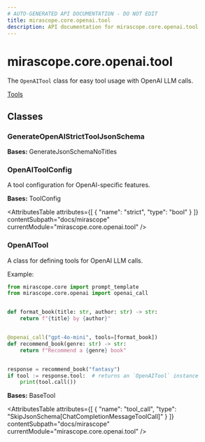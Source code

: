 ```yaml
---
# AUTO-GENERATED API DOCUMENTATION - DO NOT EDIT
title: mirascope.core.openai.tool
description: API documentation for mirascope.core.openai.tool
---
```


# mirascope.core.openai.tool

<ApiType type="Module" />

The `OpenAITool` class for easy tool usage with OpenAI LLM calls.

<Info title="Usage">

[Tools](/docs/mirascope/learn/tools)

</Info>

## Classes

### GenerateOpenAIStrictToolJsonSchema

<ApiType type="Class" />

**Bases:** GenerateJsonSchemaNoTitles


### OpenAIToolConfig

<ApiType type="Class" />

A tool configuration for OpenAI-specific features.

**Bases:** ToolConfig

<AttributesTable
  attributes={[
  {
    "name": "strict",
    "type": "bool"
  }
]}
  contentSubpath="docs/mirascope"
  currentModule="mirascope.core.openai.tool"
/>


### OpenAITool

<ApiType type="Class" />

A class for defining tools for OpenAI LLM calls.

Example:

```python
from mirascope.core import prompt_template
from mirascope.core.openai import openai_call


def format_book(title: str, author: str) -> str:
    return f"{title} by {author}"


@openai_call("gpt-4o-mini", tools=[format_book])
def recommend_book(genre: str) -> str:
    return f"Recommend a {genre} book"


response = recommend_book("fantasy")
if tool := response.tool:  # returns an `OpenAITool` instance
    print(tool.call())
```

**Bases:** BaseTool

<AttributesTable
  attributes={[
  {
    "name": "tool_call",
    "type": "SkipJsonSchema[ChatCompletionMessageToolCall]"
  }
]}
  contentSubpath="docs/mirascope"
  currentModule="mirascope.core.openai.tool"
/>



